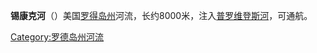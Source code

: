 {{Infobox river 
| name               = 锡康克河<br>Seekonk River
| image_name         = Image:Seekonk River prov.jpg
| image_size         = 300px
| image_alt          = 
| caption            = Seekonk River at Providence, Rhode Island, with a view of the [[Crook_Point_Bascule_Bridge|Crook Point Bascule Bridge]]
| image_map          = 
| map_size           = 
| map_alt            = 
| map_caption        = 
| origin             = [[Blackstone_River|Blackstone River]], at [[Pawtucket_Falls_(Rhode_Island)|Pawtucket Falls]] in  罗德岛州[[波塔基特_(罗得岛州)|波塔基特]]
| origin_lat_d       = 41.8771
| origin_long_d      = -71.3822
| mouth              = 罗德岛州[[普罗维登斯_(罗德岛州)|普罗维登斯]][[普罗维登斯河|普罗维登斯河]]
| mouth_lat_d        = 41.8163
| mouth_long_d       = -71.3910
| progression        = 
| basin_countries    = 
| location           = 罗德岛州[[普罗维登斯县|普罗维登斯县]]
| etymology          = 
| length             = 
| length_km          = 8
| length_mi          = 
| elevation          = 
| elevation_m        = 
| elevation_ft       = 
| mouth_elevation    = 
| mouth_elevation_m  = 
| mouth_elevation_ft = 
| discharge          = 
| discharge_m3/s     = 
| discharge_cuft/s   = 
| watershed          = 
| watershed_km2      = 
| watershed_sqmi     = 
| river_system       = 
| left_tribs         = 
| right_tribs        = 
}}

{{unreferenced|time=2015-05-03T06:49:07+00:00}}
'''锡康克河'''（{{lang-en|Seekonk River}}）美国[[罗得岛州|罗得岛州]]河流，长约8000米，注入[[普罗维登斯河|普罗维登斯河]]，可通航。

[[Category:罗德岛州河流|Category:罗德岛州河流]]